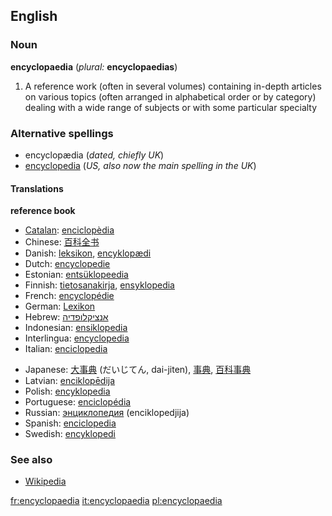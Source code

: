 ==English==

{{wikipedia}}

===Noun===
'''encyclopaedia''' (''plural:'' '''encyclopaedias''')
# A reference work (often in several volumes) containing in-depth articles on various topics (often arranged in alphabetical order or by category) dealing with a wide range of subjects or with some particular specialty

===Alternative spellings===
* encyclopædia (''dated, chiefly UK'')
* [[encyclopedia]] (''US, also now the main spelling in the UK'')

====Translations====
'''reference book'''
{{top}}
*[[Catalan]]: [[enciclopèdia]]
*Chinese: [[百科全书]]
*Danish: [[leksikon]], <!--a [[Danish]]: -->[[encyklopædi]]<!-- are bigger and do have some longer and deeper articles.-->
*Dutch: [[encyclopedie]] {{m}}
*Estonian: [[entsüklopeedia]]
*Finnish: [[tietosanakirja]], [[ensyklopedia]]
*French: [[encyclopédie]] {{f}}
*German: [[Lexikon]] {{n}}
*Hebrew: [[אנציקלופדיה]] {{n}}
*Indonesian: [[ensiklopedia]]
*Interlingua: [[encyclopedia]]
*Italian: [[enciclopedia]] {{f}}
{{mid}}
*Japanese: [[大事典]] (だいじてん, dai-jiten), [[事典]], [[百科事典]]
*Latvian: [[enciklopēdija]] {{f}}
*Polish: [[encyklopedia]] {{f}}
*Portuguese: [[enciclopédia]] {{f}}
*Russian: [[энциклопедия]] (enciklopedjija) {{f}}
*Spanish: [[enciclopedia]] {{m}}
*Swedish: [[encyklopedi]]
{{bottom}}

===See also===
*[[Wikipedia]]

[[fr:encyclopaedia]]
[[it:encyclopaedia]]
[[pl:encyclopaedia]]